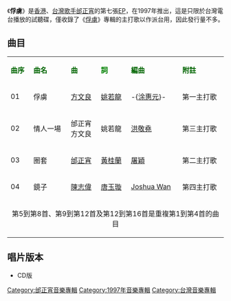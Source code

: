 {{Album infobox | <!-- See Wikipedia:WikiProject_Albums -->
|  Name        = 俘虜
|  Type        = [[EP|EP]]
|  Artist      = [[邰正宵|邰正宵]]
|  Cover       = 
|  Released    = 1997年
|  Recorded    = 1997年
|  Genre       = [[國語流行音樂|國語流行音樂]]
|  Length      = 1小時9分16秒
|  Label       = [[心弦音樂|心弦音樂]]（製作）<br />[[福茂唱片|福茂唱片]]（發行）
|  Number      = 
|  Producer    = [[邰正宵|邰正宵]]（俘虜、圈套、情人一場）<br />[[許環良|許環良]]（鏡子）
|  Last album  = [[月光_海洋_夢|月光 海洋 夢]] <br />（1996年）
|  This album  = '''俘虜'''<br />（1997年）
|  Next album  = [[俘虜　(邰正宵專輯)|俘虜]]<br />（1997年）
}}

《'''俘虜'''》是[[香港|香港]]、[[台灣|台灣]][[歌手|歌手]][[邰正宵|邰正宵]]的第七張[[EP|EP]]，在1997年推出，這是只限於台灣電台播放的試聽碟，僅收錄了《[[俘虜　(邰正宵專輯)|俘虜]]》專輯的主打歌以作派台用，因此發行量不多。

== 曲目 ==
{| class="wikitable"
|-
| <font color=darkgreen>'''曲序'''</font> || <font color=darkgreen>'''曲名'''</font> || <font color=darkgreen>'''曲'''</font> || <font color=green>'''詞'''</font> || <font color=darkgreen>'''編曲'''</font> || <font color=darkgreen>'''附註'''</font>
|-
| 01 || 俘虜 || [[方文良|方文良]] || [[姚若龍|姚若龍]] || -{[[涂惠元|涂惠元]]}- || 第一主打歌
|-
| 02 || 情人一場 || 邰正宵<br />方文良 || 姚若龍 || [[洪敬堯|洪敬堯]] || 第三主打歌
|-
| 03 || 圈套 || [[邰正宵|邰正宵]] || [[黃桂蘭|黃桂蘭]] || [[屠穎|屠穎]] || 第二主打歌
|-
| 04 || 鏡子 || [[陳志偉|陳志偉]] || [[唐玉璇|唐玉璇]] || [[Joshua_Wan|Joshua Wan]] || 第四主打歌
|-
| colspan=6 align="center"|第5到第8首、第9到第12首及第12到第16首是重複第1到第4首的曲目
|}

== 唱片版本 ==
*CD版

{{邰正宵}}

[[Category:邰正宵音樂專輯|Category:邰正宵音樂專輯]]
[[Category:1997年音樂專輯|Category:1997年音樂專輯]]
[[Category:台灣音樂專輯|Category:台灣音樂專輯]]